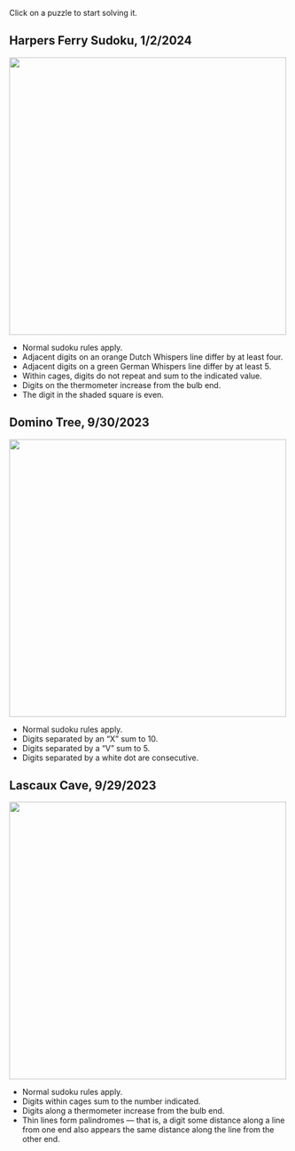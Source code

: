 Click on a puzzle to start solving it.

## Harpers Ferry Sudoku, 1/2/2024
::: {layout-ncol="2"}
[![](./images/sudoku/Harpers%20Ferry%20Sudoku.svg){width="500"}](http://tinyurl.com/ywnhsbcm)

- Normal sudoku rules apply.
- Adjacent digits on an orange Dutch Whispers line differ by at least four.
- Adjacent digits on a green German Whispers line differ by at least 5.
- Within cages, digits do not repeat and sum to the indicated value.
- Digits on the thermometer increase from the bulb end.
- The digit in the shaded square is even.
:::

## Domino Tree, 9/30/2023
::: {layout-ncol="2"}
[![](./images/sudoku/Domino%20Tree.svg){width="500"}](https://tinyurl.com/ysukd4ee)

- Normal sudoku rules apply.
- Digits separated by an "X" sum to 10.
- Digits separated by a "V" sum to 5.
- Digits separated by a white dot are consecutive.
:::

## Lascaux Cave, 9/29/2023

::: {layout-ncol="2"}
[![](./images/sudoku/Lascaux%20Cave.svg){width="500"}](https://tinyurl.com/yqfp3rwr)

- Normal sudoku rules apply.
- Digits within cages sum to the number indicated.
- Digits along a thermometer increase from the bulb end.
- Thin lines form palindromes — that is, a digit some distance along a line from one end also appears the same distance along the line from the other end.
:::
